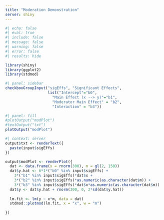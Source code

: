 ```yaml
---
title: "Moderation Demonstration"
server: shiny
---
```


```r
#| echo: false
#| eval: true
#| include: false
#| message: false
#| warning: false
#| error: false
#| results: hide

library(shiny)
library(ggplot2)
library(stdmod)
```



```r
#| panel: sidebar
checkboxGroupInput("sigEffs", "Significant Effects", 
                   list("Intercept"="b0",
                     "Main Effect (x --> y)"="b1",
                     "Moderator Main Effect" = "b2",
                     "Interaction" = "b3"))
```

```r
#| panel: fill
#plotOutput("modPlot")
#textOutput("txt")
plotOutput("modPlot")
```

```r
#| context: server
output$txt <- renderText({
  paste(input$sigEffs)
})

output$modPlot <- renderPlot({
  dat <- data.frame(x = rnorm(300), m = gl(2, 150))
  dat$y.hat <- 6*1*("b0" %in% input$sigEffs) + 
    3*("b1" %in% input$sigEffs)*dat$x + 
    3*("b2" %in% input$sigEffs)*as.numeric(as.character(dat$m)) + 
    3*("b3" %in% input$sigEffs)*dat$x*as.numeric(as.character(dat$m))
  dat$y <- dat$y.hat + rnorm(300, 0, 2*sd(dat$y.hat))
  
  lm.fit <- lm(y ~ x*m, data = dat)
  stdmod::plotmod(lm.fit, x = "x", w = "m")
  
})


```
